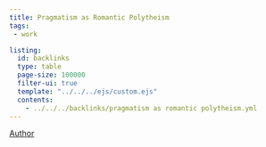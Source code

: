 ```yaml
---
title: Pragmatism as Romantic Polytheism
tags:
 - work 

listing:
  id: backlinks
  type: table
  page-size: 100000
  filter-ui: true
  template: "../../../ejs/custom.ejs"
  contents:
    - ../../../backlinks/pragmatism as romantic polytheism.yml
---
```


[Author](/docs/phil/people/Richard Rorty.html)